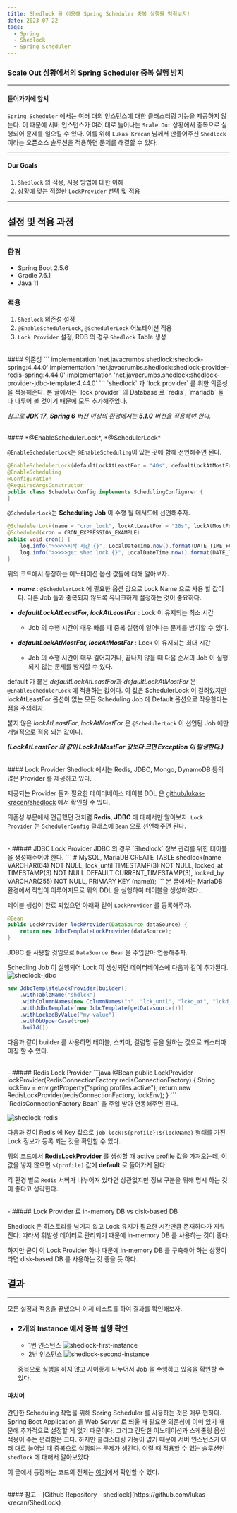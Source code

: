 ```yaml
---
title: Shedlock 을 이용해 Spring Scheduler 중복 실행을 멈춰보자!
date: 2023-07-22
tags:
  - Spring
  - Shedlock
  - Spring Scheduler
---
```


### Scale Out 상황에서의 Spring Scheduler 중복 실행 방지

***

#### 들어가기에 앞서
`Spring Scheduler` 에서는 여러 대의 인스턴스에 대한 클러스터링 기능을 제공하지 않는다.
이 때문에 서버 인스턴스가 여러 대로 늘어나는 `Scale Out` 상황에서 중복으로 실행되어 문제를 일으킬 수 있다. 이를 위해 `Lukas Krecan` 님께서 만들어주신 `Shedlock` 이라는 오픈소스 솔루션을 적용하면 문제를 해결할 수 있다.

***

#### Our Goals
1. `Shedlock` 의 적용, 사용 방법에 대한 이해
2. 상황에 맞는 적절한 `LockProvider` 선택 및 적용
***
## 설정 및 적용 과정
***

### 환경
- Spring Boot 2.5.6
- Gradle 7.6.1
- Java 11

### 적용
1. `Shedlock` 의존성 설정
2. `@EnableSchedulerLock`, `@SchedulerLock` 어노테이션 적용
3. `Lock Provider` 설정, RDB 의 경우 `Shedlock` Table 생성
<br/>
#### 의존성
```
implementation 'net.javacrumbs.shedlock:shedlock-spring:4.44.0'
implementation 'net.javacrumbs.shedlock:shedlock-provider-redis-spring:4.44.0'
implementation 'net.javacrumbs.shedlock:shedlock-provider-jdbc-template:4.44.0'
```
`shedlock` 과 `lock provider` 를 위한 의존성을 적용해준다.
본 글에서는 `lock provider` 의 Database 로 `redis`, `mariadb` 둘 다 다루어 볼 것이기 때문에 모두 추가해주었다.

*참고로 **JDK 17**, **Spring 6** 버전 이상의 환경에서는 **5.1.0** 버전을 적용해야 한다.*

<br/>
#### *@EnableSchedulerLock*, *@SchedulerLock*

`@EnableSchedulerLock`는 `@EnableScheduling`이 있는 곳에 함께 선언해주면 된다.
```java
@EnableSchedulerLock(defaultLockAtLeastFor = "40s", defaultLockAtMostFor = "50s")
@EnableScheduling
@Configuration
@RequiredArgsConstructor
public class SchedulerConfig implements SchedulingConfigurer {
}
```

`@SchedulerLock`는 **Scheduling Job** 이 수행 될 메서드에 선언해주자.
```java
@SchedulerLock(name = "cron_lock", lockAtLeastFor = "20s", lockAtMostFor = "50s")
@Scheduled(cron = CRON_EXPRESSION_EXAMPLE)
public void cron() {
    log.info(">>>>>시작 시간 {}", LocalDateTime.now().format(DATE_TIME_FORMATTER));
    log.info(">>>>>get shed lock {}", LocalDateTime.now().format(DATE_TIME_FORMATTER));
}
```

위의 코드에서 등장하는 어노테이션 옵션 값들에 대해 알아보자.

- ***name*** : `@SchedulerLock` 에 필요한 옵션 값으로 Lock Name 으로 사용 할 값이다. 다른 Job 들과 중복되지 않도록 유니크하게 설정하는 것이 중요하다.

- ***defaultLockAtLeastFor, lockAtLeastFor*** : Lock 이 유지되는 최소 시간
  - Job 의 수행 시간이 매우 빠를 때 중복 실행이 일어나는 문제를 방지할 수 있다.
- ***defaultLockAtMostFor, lockAtMostFor*** : Lock 이 유지되는 최대 시간
  - Job 의 수행 시간이 매우 길어지거나, 끝나지 않을 때 다음 순서의 Job 이 실행되지 않는 문제를 방지할 수 있다.

default 가 붙은 *defaultLockAtLeastFor*과 *defaultLockAtMostFor* 은 `@EnableSchedulerLock` 에 적용하는 값이다. 이 값은 SchedulerLock 이 걸려있지만 lockAtLeastFor 옵션이 없는 모든 Scheduling Job 에 Default 옵션으로 작용한다는 점을 주의하자.

붙지 않은 *lockAtLeastFor*, *lockAtMostFor* 은 `@SchedulerLock` 이 선언된 Job 에만 개별적으로 적용 되는 값이다.

***(LockAtLeastFor 의 값이 LockAtMostFor 값보다 크면 Exception 이 발생한다.)***

<br/>
#### Lock Provider
Shedlock 에서는 Redis, JDBC, Mongo, DynamoDB 등의 많은 Provider 를 제공하고 있다.

제공되는 Provider 들과 필요한 데이터베이스 테이블 DDL 은 [github/lukas-kracen/shedlock](https://github.com/lukas-krecan/ShedLock) 에서 확인할 수 있다.

의존성 부문에서 언급했던 것처럼 **Redis**, **JDBC** 에 대해서만 알아보자.
`Lock Provider` 는 `SchedulerConfig` 클래스에 `Bean` 으로 선언해주면 된다.

<br/>
- ##### JDBC Lock Provider
JDBC 의 경우 `Shedlock` 정보 관리를 위한 테이블을 생성해주어야 한다.
```
# MySQL, MariaDB
CREATE TABLE shedlock(name VARCHAR(64) NOT NULL, lock_until TIMESTAMP(3) NOT NULL,
    locked_at TIMESTAMP(3) NOT NULL DEFAULT CURRENT_TIMESTAMP(3), locked_by VARCHAR(255) NOT NULL, PRIMARY KEY (name));
```
본 글에서는 MariaDB 환경에서 작업이 이루어지므로 위의 DDL 을 실행하여 테이블을 생성하였다..

테이블 생성이 완료 되었으면 아래와 같이 `LockProvider` 를 등록해주자.
```java
@Bean
public LockProvider lockProvider(DataSource dataSource) {
    return new JdbcTemplateLockProvider(dataSource);
}
```
JDBC 를 사용할 것임으로 `DataSource Bean` 을 주입받아 연동해주자.

Schedling Job 이 실행되어 Lock 이 생성되면 데이터베이스에 다음과 같이 추가된다.
![shedlock-jdbc](./shedlock-jdbc.png)

```java
new JdbcTemplateLockProvider(builder()
    .withTableName("shdlck")
    .withColumnNames(new ColumnNames("n", "lck_untl", "lckd_at", "lckd_by"))
    .withJdbcTemplate(new JdbcTemplate(getDatasource()))
    .withLockedByValue("my-value")
    .withDbUpperCase(true)
    .build())
```

다음과 같이 builder 를 사용하면 테이블, 스키마, 컬럼명 등을 원하는 값으로 커스터마이징 할 수 있다.

<br/>
- ##### Redis Lock Provider
```java
@Bean
public LockProvider lockProvider(RedisConnectionFactory redisConnectionFactory) {
    String lockEnv = env.getProperty("spring.profiles.active");
    return new RedisLockProvider(redisConnectionFactory, lockEnv);
}
```
`RedisConnectionFactory Bean` 을 주입 받아 연동해주면 된다.

![shedlock-redis](./shedlock-redis.png)

다음과 같이 Redis 에 Key 값으로 `job-lock:${profile}:${lockName}` 형태를 가진 Lock 정보가 등록 되는 것을 확인할 수 있다.

위의 코드에서 **RedisLockProvider** 를 생성할 때 active profile 값을 가져오는데, 이 값을 넣지 않으면 `$(profile)` 값에 **default** 로 들어가게 된다.

각 환경 별로 `Redis` 서버가 나누어져 있다면 상관없지만 정보 구분을 위해 명시 하는 것이 좋다고 생각한다.

<br/>
- ##### Lock Provider 로 in-memory DB vs disk-based DB

Shedlock 은 히스토리를 남기지 않고 Lock 유지가 필요한 시간만큼 존재하다가 지워진다. 따라서 휘발성 데이터로 관리되기 때문에 in-memory DB 를 사용하는 것이 좋다.

하지만 굳이 이 Lock Provider 하나 때문에 in-memory DB 를 구축해야 하는 상황이라면
disk-based DB 를 사용하는 것 좋을 듯 하다.

## 결과
***
모든 설정과 적용을 끝냈으니 이제 테스트를 하여 결과를 확인해보자.

- ### 2개의 Instance 에서 중복 실행 확인
  - 1번 인스턴스 
  ![shedlock-first-instance](./shedlock-first-instance.png)
  - 2번 인스턴스
  ![shedlock-second-instance](./shedlock-second-instance.png)

  중복으로 실행을 하지 않고 사이좋게 나누어서 Job 을 수행하고 있음을 확인할 수 있다.

#### 마치며
간단한 Scheduling 작업을 위해 Spring Scheduler 를 사용하는 것은 매우 편하다.
Spring Boot Application 을 Web Server 로 띄울 때 필요한 의존성에 이미 있기 때문에 추가적으로 
설정할 게 없기 때문이다. 그리고 간단한 어노테이션과 스케줄링 옵션 적용이 주는 편리함은 크다.
하지만 클러스터링 기능이 없기 때문에 서버 인스턴스가 여러 대로 늘어날 때 중복으로 실행되는 문제가 생긴다.
이럴 때 적용할 수 있는 솔루션인 `shedlock` 에 대해서 알아보았다.

이 글에서 등장하는 코드의 전체는
[여기](https://github.com/minhye0k/blog-code/tree/main/scheduler)에서 확인할 수 있다.

<br/>
#### 참고
- [Github Repository - shedlock](https://github.com/lukas-krecan/ShedLock)
